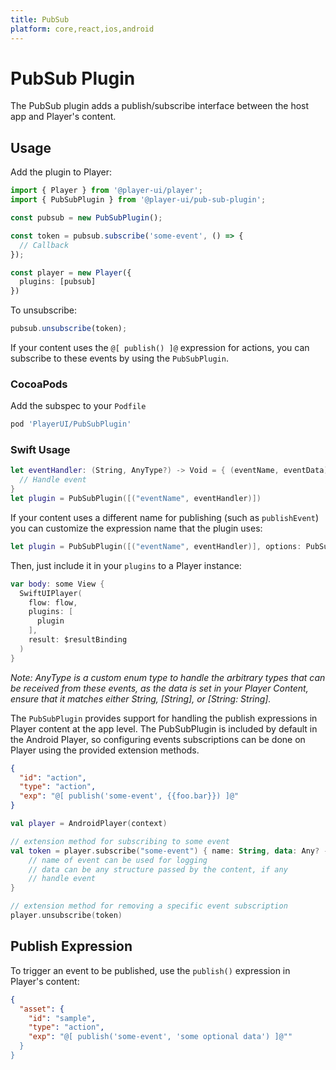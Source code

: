 ```yaml
---
title: PubSub
platform: core,react,ios,android
---
```


# PubSub Plugin

The PubSub plugin adds a publish/subscribe interface between the host app and Player's content. 

## Usage

<PlatformTabs>
  <core>

Add the plugin to Player:

```ts
import { Player } from '@player-ui/player';
import { PubSubPlugin } from '@player-ui/pub-sub-plugin';

const pubsub = new PubSubPlugin();

const token = pubsub.subscribe('some-event', () => {
  // Callback
});

const player = new Player({
  plugins: [pubsub]
})
```

To unsubscribe:

```ts
pubsub.unsubscribe(token);
```

  </core>
  <ios>

If your content uses the `@[ publish() ]@` expression for actions, you can subscribe to these events by using the `PubSubPlugin`.

### CocoaPods
Add the subspec to your `Podfile`

```ruby
pod 'PlayerUI/PubSubPlugin'
```

### Swift Usage
```swift
let eventHandler: (String, AnyType?) -> Void = { (eventName, eventData) in
  // Handle event
}
let plugin = PubSubPlugin([("eventName", eventHandler)])
```

If your content uses a different name for publishing (such as `publishEvent`) you can customize the expression name that the plugin uses:

```swift
let plugin = PubSubPlugin([("eventName", eventHandler)], options: PubSubPluginOptions(expressionName: "publishEvent"))
```

Then, just include it in your `plugins` to a Player instance:
```swift
var body: some View {
  SwiftUIPlayer(
    flow: flow,
    plugins: [
      plugin
    ],
    result: $resultBinding
  )
}
```

_Note: AnyType is a custom enum type to handle the arbitrary types that can be received from these events, as the data is set in your Player Content, ensure that it matches either String, [String], or [String: String]._

  </ios>
  <android>

The `PubSubPlugin` provides support for handling the publish expressions in Player content at the app level. The PubSubPlugin is included by default in the Android Player, so configuring events subscriptions can be done on Player using the provided extension methods.

```json
{
  "id": "action",
  "type": "action",
  "exp": "@[ publish('some-event', {{foo.bar}}) ]@"
}
```
```kotlin
val player = AndroidPlayer(context)

// extension method for subscribing to some event
val token = player.subscribe("some-event") { name: String, data: Any? ->
    // name of event can be used for logging
    // data can be any structure passed by the content, if any
    // handle event
}

// extension method for removing a specific event subscription 
player.unsubscribe(token)
```

  </android>
</PlatformTabs>

## Publish Expression

To trigger an event to be published, use the `publish()` expression in Player's content: 

```json
{
  "asset": {
    "id": "sample",
    "type": "action",
    "exp": "@[ publish('some-event', 'some optional data') ]@""
  }
}
```